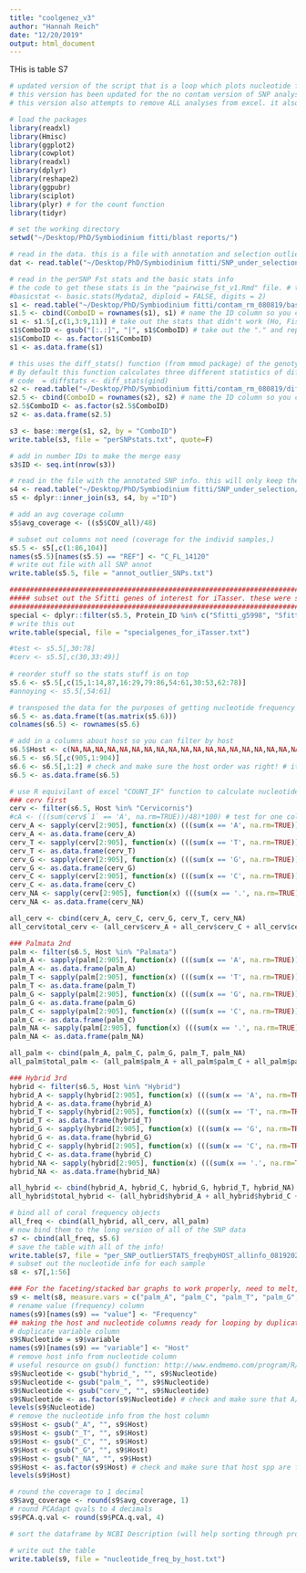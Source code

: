 ```yaml
---
title: "coolgenez_v3"
author: "Hannah Reich"
date: "12/20/2019"
output: html_document
---
```



THis is table S7
```r
# updated version of the script that is a loop which plots nucleotide frequency by host for SNPs under selection in coding regions
# this version has been updated for the no contam version of SNP analyses (removed a subset genotyping SNPS and ultimately a subset of SNPs under selection)
# this version also attempts to remove ALL analyses from excel. it also weaves in stats for per SNP Fst's and outlier Q-values.

# load the packages
library(readxl)
library(Hmisc)
library(ggplot2)
library(cowplot)
library(readxl)
library(dplyr)
library(reshape2)
library(ggpubr)
library(sciplot)
library(plyr) # for the count function
library(tidyr)

# set the working directory
setwd("~/Desktop/PhD/Symbiodinium fitti/blast reports/")

# read in the data. this is a file with annotation and selection outlier stats for each snp under selection in coding regions.
dat <- read.table("~/Desktop/PhD/Symbiodinium fitti/SNP_under_selection/v_contam_rm_08082019/OUTLIERONLY_snp_annotation_cov_outlierstats.txt", header=TRUE)

# read in the perSNP Fst stats and the basic stats info
# the code to get these stats is in the "pairwise_fst_v1.Rmd" file. # the function basic.stats() provides the observed heterozygosity (Ho), mean gene diversities within population (Hs), Fis, and Fst
#basicstat <- basic.stats(Mydata2, diploid = FALSE, digits = 2)
s1 <- read.table("~/Desktop/PhD/Symbiodinium fitti/contam_rm_080819/basicstat_bylocus.txt", header = T)
s1.5 <- cbind(ComboID = rownames(s1), s1) # name the ID column so you can merge them
s1 <- s1.5[,c(1,3:9,11)] # take out the stats that didn't work (Ho, Fis)
s1$ComboID <- gsub("[:.:]", "|", s1$ComboID) # take out the "." and replace with "|" so the merge works
s1$ComboID <- as.factor(s1$ComboID)
s1 <- as.data.frame(s1)

# this uses the diff_stats() function (from mmod package) of the genotyping gind. it is in the file gac_estimates_v2.R. 
# By default this function calculates three different statistics of differentiation for a genetic dataset. Nei’s Gst, Hedrick’s G”st and Jost’s D
# code  = diffstats <- diff_stats(gind)
s2 <- read.table("~/Desktop/PhD/Symbiodinium fitti/contam_rm_080819/diffstats_bylocus_allloci_noBP.txt", header = T)
s2.5 <- cbind(ComboID = rownames(s2), s2) # name the ID column so you can merge them
s2.5$ComboID <- as.factor(s2.5$ComboID)
s2 <- as.data.frame(s2.5)

s3 <- base::merge(s1, s2, by = "ComboID")
write.table(s3, file = "perSNPstats.txt", quote=F)

# add in number IDs to make the merge easy
s3$ID <- seq.int(nrow(s3))

# read in the file with the annotated SNP info. this will only keep the SNP stats for the 904 selection outliers that fall in coding regions
s4 <- read.table("~/Desktop/PhD/Symbiodinium fitti/SNP_under_selection/v_contam_rm_08082019/OUTLIERONLY_snp_annotation_cov_outlierstats.txt", header = T)
s5 <- dplyr::inner_join(s3, s4, by ="ID")

# add an avg coverage column
s5$avg_coverage <- ((s5$COV_all)/48)

# subset out columns not need (coverage for the individ samples,)
s5.5 <- s5[,c(1:86,104)]
names(s5.5)[names(s5.5) == "REF"] <- "C_FL_14120"
# write out file with all SNP annot
write.table(s5.5, file = "annot_outlier_SNPs.txt")

##############################################################################################
##### subset out the Sfitti genes of interest for iTasser. these were selected after examining the bar plots. there is one gene of iron-sulfur complex (g5998) and 3 copia proteins (g13973, g9607, g16937). was going to use g14284 and g2173 but only 1 SNP each
##############################################################################################
special <- dplyr::filter(s5.5, Protein_ID %in% c("Sfitti_g5998", "Sfitti_g13973", "Sfitti_g9607", "Sfitti_g16937"))
# write this out
write.table(special, file = "specialgenes_for_iTasser.txt")

#test <- s5.5[,30:78]
#cerv <- s5.5[,c(30,33:49)]
 
# reorder stuff so the stats stuff is on top
s5.6 <- s5.5[,c(15,1:14,87,16:29,79:86,54:61,30:53,62:78)] 
#annoying <- s5.5[,54:61]

# transposed the data for the purposes of getting nucleotide frequency by host for each SNP
s6.5 <- as.data.frame(t(as.matrix(s5.6)))
colnames(s6.5) <- rownames(s5.6)

# add in a columns about host so you can filter by host
s6.5$Host <- c(NA,NA,NA,NA,NA,NA,NA,NA,NA,NA,NA,NA,NA,NA,NA,NA,NA,NA,NA,NA,NA,NA,NA,NA,NA,NA,NA,NA,NA,NA,NA,NA,NA,NA,NA,NA,NA,NA,"Hybrid", "Hybrid", "Hybrid", "Palmata", "Hybrid", "Hybrid", "Hybrid", "Hybrid","Cervicornis", "Hybrid", "Hybrid", "Cervicornis", "Cervicornis", "Cervicornis", "Cervicornis", "Cervicornis", "Cervicornis", "Cervicornis", "Cervicornis", "Cervicornis", "Cervicornis", "Cervicornis", "Cervicornis", "Cervicornis", "Cervicornis", "Cervicornis", "Cervicornis", "Cervicornis", "Hybrid", "Hybrid", "Hybrid", "Hybrid", "Hybrid", "Hybrid", "Hybrid", "Hybrid", "Hybrid", "Palmata", "Palmata", "Palmata", "Palmata", "Palmata", "Palmata", "Palmata", "Palmata", "Palmata", "Palmata", "Palmata", "Palmata")
s6.5 <- s6.5[,c(905,1:904)]
s6.6 <- s6.5[,1:2] # check and make sure the host order was right! # it was
s6.5 <- as.data.frame(s6.5)

# use R equivilant of excel "COUNT_IF" function to calculate nucleotide frequency
### cerv first
cerv <- filter(s6.5, Host %in% "Cervicornis") 
#cA <- (((sum(cerv$`1` == 'A', na.rm=TRUE))/48)*100) # test for one column before applying to all rows.
cerv_A <- sapply(cerv[2:905], function(x) (((sum(x == 'A', na.rm=TRUE))/18)*100))
cerv_A <- as.data.frame(cerv_A)
cerv_T <- sapply(cerv[2:905], function(x) (((sum(x == 'T', na.rm=TRUE))/18)*100))
cerv_T <- as.data.frame(cerv_T)
cerv_G <- sapply(cerv[2:905], function(x) (((sum(x == 'G', na.rm=TRUE))/18)*100))
cerv_G <- as.data.frame(cerv_G)
cerv_C <- sapply(cerv[2:905], function(x) (((sum(x == 'C', na.rm=TRUE))/18)*100))
cerv_C <- as.data.frame(cerv_C)
cerv_NA <- sapply(cerv[2:905], function(x) (((sum(x == '.', na.rm=TRUE))/18)*100))
cerv_NA <- as.data.frame(cerv_NA)

all_cerv <- cbind(cerv_A, cerv_C, cerv_G, cerv_T, cerv_NA)
all_cerv$total_cerv <- (all_cerv$cerv_A + all_cerv$cerv_C + all_cerv$cerv_G + all_cerv$cerv_T + all_cerv$cerv_NA) # make sure math is correct and all % frequency adds up to 100

### Palmata 2nd
palm <- filter(s6.5, Host %in% "Palmata") 
palm_A <- sapply(palm[2:905], function(x) (((sum(x == 'A', na.rm=TRUE))/13)*100))
palm_A <- as.data.frame(palm_A)
palm_T <- sapply(palm[2:905], function(x) (((sum(x == 'T', na.rm=TRUE))/13)*100))
palm_T <- as.data.frame(palm_T)
palm_G <- sapply(palm[2:905], function(x) (((sum(x == 'G', na.rm=TRUE))/13)*100))
palm_G <- as.data.frame(palm_G)
palm_C <- sapply(palm[2:905], function(x) (((sum(x == 'C', na.rm=TRUE))/13)*100))
palm_C <- as.data.frame(palm_C)
palm_NA <- sapply(palm[2:905], function(x) (((sum(x == '.', na.rm=TRUE))/13)*100))
palm_NA <- as.data.frame(palm_NA)

all_palm <- cbind(palm_A, palm_C, palm_G, palm_T, palm_NA)
all_palm$total_palm <- (all_palm$palm_A + all_palm$palm_C + all_palm$palm_G + all_palm$palm_T + all_palm$palm_NA) # make sure math is correct and all % frequency adds up to 100

### Hybrid 3rd
hybrid <- filter(s6.5, Host %in% "Hybrid") 
hybrid_A <- sapply(hybrid[2:905], function(x) (((sum(x == 'A', na.rm=TRUE))/18)*100))
hybrid_A <- as.data.frame(hybrid_A)
hybrid_T <- sapply(hybrid[2:905], function(x) (((sum(x == 'T', na.rm=TRUE))/18)*100))
hybrid_T <- as.data.frame(hybrid_T)
hybrid_G <- sapply(hybrid[2:905], function(x) (((sum(x == 'G', na.rm=TRUE))/18)*100))
hybrid_G <- as.data.frame(hybrid_G)
hybrid_C <- sapply(hybrid[2:905], function(x) (((sum(x == 'C', na.rm=TRUE))/18)*100))
hybrid_C <- as.data.frame(hybrid_C)
hybrid_NA <- sapply(hybrid[2:905], function(x) (((sum(x == '.', na.rm=TRUE))/18)*100))
hybrid_NA <- as.data.frame(hybrid_NA)

all_hybrid <- cbind(hybrid_A, hybrid_C, hybrid_G, hybrid_T, hybrid_NA)
all_hybrid$total_hybrid <- (all_hybrid$hybrid_A + all_hybrid$hybrid_C + all_hybrid$hybrid_G + all_hybrid$hybrid_T + all_hybrid$hybrid_NA) # make sure math is correct and all % frequency adds up to 100

# bind all of coral frequency objects
all_freq <- cbind(all_hybrid, all_cerv, all_palm)
# now bind them to the long version of all of the SNP data
s7 <- cbind(all_freq, s5.6)
# save the table with all of the info!
write.table(s7, file = "per_SNP_outlierSTATS_freqbyHOST_allinfo_08192020.txt", quote=T)
# subset out the nucleotide info for each sample
s8 <- s7[,1:56]

### For the faceting/stacked bar graphs to work properly, need to melt, filter multiple times and add in host/nucleotide tags so that frequency and nucleotide are their own columns
s9 <- melt(s8, measure.vars = c("palm_A", "palm_C", "palm_T", "palm_G", "palm_NA", "cerv_A", "cerv_C", "cerv_T", "cerv_G", "cerv_NA", "hybrid_A", "hybrid_C", "hybrid_T", "hybrid_G", "hybrid_NA"), id.vars = c("ID","ComboID", "Hs.x", "Ht.x", "Dst","Htp", "Dstp", "Fst", "Fstp", "Dest", "Hs.y", "Ht.y", "Gst", "Gprime_st", "D", "Protein_ID", "site", "Swiss.Prot_Hit", "SP_E.value", "Swiss.Prot_Description", "Trembl_Hit", "TB_E.value", "Trembl_Description", "NCBI_hit", "nr_E.value", "NCBI_Description","start.x", "stop.x", "POS", "BAYES_prob", "BAYES_log10.PO.", "BAYES_qval", "BAYES_alpha", "BAYES_fst", "Bayescan_Outlier_Type", "PCA.p.val", "PCA.q.val", "avg_coverage"))
# rename value (frequency) column
names(s9)[names(s9) == "value"] <- "Frequency"
## making the host and nucleotide columns ready for looping by duplicating and then separating host/nucleotide info (ex "Palm_A" to "Palm" and "A")
# duplicate variable column
s9$Nucleotide = s9$variable
names(s9)[names(s9) == "variable"] <- "Host"
# remove host info from nucleotide column
# useful resource on gsub() function: http://www.endmemo.com/program/R/gsub.php 
s9$Nucleotide <- gsub("hybrid_", "", s9$Nucleotide)
s9$Nucleotide <- gsub("palm_", "", s9$Nucleotide)
s9$Nucleotide <- gsub("cerv_", "", s9$Nucleotide)
s9$Nucleotide <- as.factor(s9$Nucleotide) # check and make sure that A/T/C/G/NA are the 5 factors
levels(s9$Nucleotide)
# remove the nucleotide info from the host column
s9$Host <- gsub("_A", "", s9$Host)
s9$Host <- gsub("_T", "", s9$Host)
s9$Host <- gsub("_C", "", s9$Host)
s9$Host <- gsub("_G", "", s9$Host)
s9$Host <- gsub("_NA", "", s9$Host)
s9$Host <- as.factor(s9$Host) # check and make sure that host spp are factors
levels(s9$Host)

# round the coverage to 1 decimal
s9$avg_coverage <- round(s9$avg_coverage, 1)
# round PCAdapt qvals to 4 decimals
s9$PCA.q.val <- round(s9$PCA.q.val, 4)

# sort the dataframe by NCBI Description (will help sorting through proteins of interest easier when perusing the HTML output)

# write out the table
write.table(s9, file = "nucleotide_freq_by_host.txt")


```


